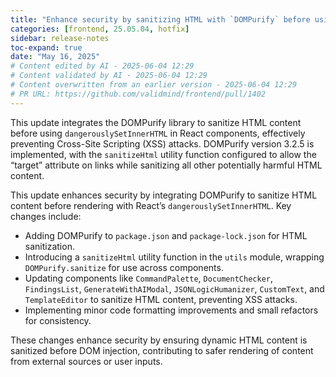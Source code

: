 ```yaml
---
title: "Enhance security by sanitizing HTML with `DOMPurify` before using `dangerouslySetInnerHTML` (#1402)"
categories: [frontend, 25.05.04, hotfix]
sidebar: release-notes
toc-expand: true
date: "May 16, 2025"
# Content edited by AI - 2025-06-04 12:29
# Content validated by AI - 2025-06-04 12:29
# Content overwritten from an earlier version - 2025-06-04 12:29
# PR URL: https://github.com/validmind/frontend/pull/1402
---
```


This update integrates the DOMPurify library to sanitize HTML content before using `dangerouslySetInnerHTML` in React components, effectively preventing Cross-Site Scripting (XSS) attacks. DOMPurify version 3.2.5 is implemented, with the `sanitizeHtml` utility function configured to allow the "target" attribute on links while sanitizing all other potentially harmful HTML content.

This update enhances security by integrating DOMPurify to sanitize HTML content before rendering with React's `dangerouslySetInnerHTML`. Key changes include:

- Adding DOMPurify to `package.json` and `package-lock.json` for HTML sanitization.
- Introducing a `sanitizeHtml` utility function in the `utils` module, wrapping `DOMPurify.sanitize` for use across components.
- Updating components like `CommandPalette`, `DocumentChecker`, `FindingsList`, `GenerateWithAIModal`, `JSONLogicHumanizer`, `CustomText`, and `TemplateEditor` to sanitize HTML content, preventing XSS attacks.
- Implementing minor code formatting improvements and small refactors for consistency.

These changes enhance security by ensuring dynamic HTML content is sanitized before DOM injection, contributing to safer rendering of content from external sources or user inputs.